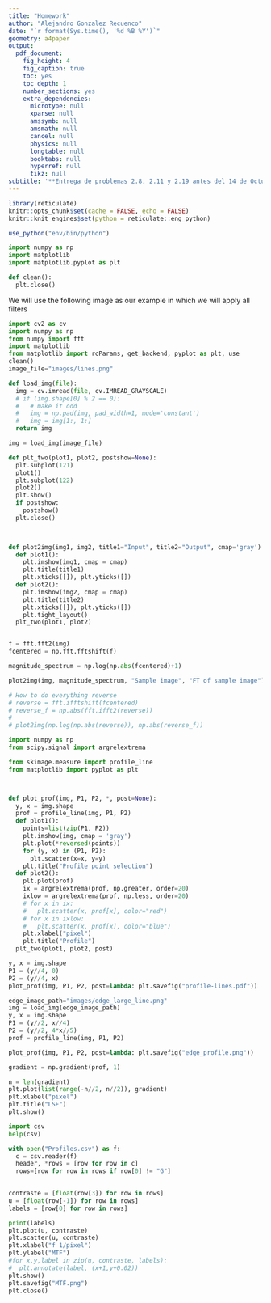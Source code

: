 ```yaml
---
title: "Homework"
author: "Alejandro Gonzalez Recuenco"
date: "`r format(Sys.time(), '%d %B %Y')`"
geometry: a4paper
output:
  pdf_document:
    fig_height: 4
    fig_caption: true
    toc: yes
    toc_depth: 1
    number_sections: yes
    extra_dependencies:
      microtype: null
      xparse: null
      amssymb: null
      amsmath: null
      cancel: null
      physics: null
      longtable: null
      booktabs: null
      hyperref: null
      tikz: null
subtitle: '**Entrega de problemas 2.8, 2.11 y 2.19 antes del 14 de Octubre: **'
---
```



```r
library(reticulate)
knitr::opts_chunk$set(cache = FALSE, echo = FALSE)
knitr::knit_engines$set(python = reticulate::eng_python)

use_python("env/bin/python")

```


```python
import numpy as np
import matplotlib
import matplotlib.pyplot as plt

def clean():
  plt.close()
```

\begin{equation*}
g(r)=\FT{f(\r)}^{-1}\left[F(u)H(u)\right]
\end{equation*}


We will use the following image as our example in which we will apply all filters

```python
import cv2 as cv
import numpy as np
from numpy import fft
import matplotlib
from matplotlib import rcParams, get_backend, pyplot as plt, use
clean()
image_file="images/lines.png"

def load_img(file):
  img = cv.imread(file, cv.IMREAD_GRAYSCALE)
  # if (img.shape[0] % 2 == 0):
  #   # make it odd
  #   img = np.pad(img, pad_width=1, mode='constant')
  #   img = img[1:, 1:]
  return img

img = load_img(image_file)

def plt_two(plot1, plot2, postshow=None):
  plt.subplot(121)
  plot1()
  plt.subplot(122)
  plot2()
  plt.show()
  if postshow:
    postshow()
  plt.close()
  


def plot2img(img1, img2, title1="Input", title2="Output", cmap='gray'):
  def plot1():
    plt.imshow(img1, cmap = cmap)
    plt.title(title1)
    plt.xticks([]), plt.yticks([])
  def plot2():
    plt.imshow(img2, cmap = cmap)
    plt.title(title2)
    plt.xticks([]), plt.yticks([])
    plt.tight_layout()
  plt_two(plot1, plot2)


f = fft.fft2(img)
fcentered = np.fft.fftshift(f)

magnitude_spectrum = np.log(np.abs(fcentered)+1)

plot2img(img, magnitude_spectrum, "Sample image", "FT of sample image")

# How to do everything reverse
# reverse = fft.ifftshift(fcentered)
# reverse_f = np.abs(fft.ifft2(reverse))
#
# plot2img(np.log(np.abs(reverse)), np.abs(reverse_f))

```

```python
import numpy as np
from scipy.signal import argrelextrema

from skimage.measure import profile_line
from matplotlib import pyplot as plt



def plot_prof(img, P1, P2, *, post=None):
  y, x = img.shape
  prof = profile_line(img, P1, P2)
  def plot1():
    points=list(zip(P1, P2))
    plt.imshow(img, cmap = 'gray')
    plt.plot(*reversed(points))
    for (y, x) in (P1, P2):
      plt.scatter(x=x, y=y)
    plt.title("Profile point selection")
  def plot2():
    plt.plot(prof)
    ix = argrelextrema(prof, np.greater, order=20)
    ixlow = argrelextrema(prof, np.less, order=20)
    # for x in ix:
    #   plt.scatter(x, prof[x], color="red")
    # for x in ixlow:
    #   plt.scatter(x, prof[x], color="blue")
    plt.xlabel("pixel")
    plt.title("Profile")
  plt_two(plot1, plot2, post)

```

```python

y, x = img.shape
P1 = (y//4, 0)
P2 = (y//4, x)
plot_prof(img, P1, P2, post=lambda: plt.savefig("profile-lines.pdf"))

```

```python
edge_image_path="images/edge_large_line.png"
img = load_img(edge_image_path)
y, x = img.shape
P1 = (y//2, x//4)
P2 = (y//2, 4*x//5)
prof = profile_line(img, P1, P2)

plot_prof(img, P1, P2, post=lambda: plt.savefig("edge_profile.png"))

gradient = np.gradient(prof, 1)

n = len(gradient)
plt.plot(list(range(-n//2, n//2)), gradient)
plt.xlabel("pixel")
plt.title("LSF")
plt.show()

```

```python
import csv
help(csv)

with open("Profiles.csv") as f:
  c = csv.reader(f)
  header, *rows = [row for row in c]
  rows=[row for row in rows if row[0] != "G"]
  

contraste = [float(row[3]) for row in rows]
u = [float(row[-1]) for row in rows]
labels = [row[0] for row in rows]

print(labels)
plt.plot(u, contraste)
plt.scatter(u, contraste)
plt.xlabel("f 1/pixel")
plt.ylabel("MTF")
#for x,y,label in zip(u, contraste, labels):
#  plt.annotate(label, (x+1,y+0.02))
plt.show()
plt.savefig("MTF.png")
plt.close()
```
